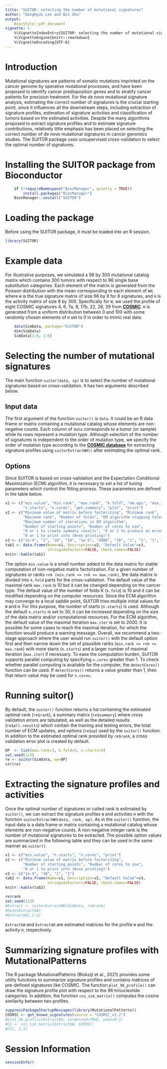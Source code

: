 ---
title: "SUITOR: selecting the number of mutational signatures"
author: "DongHyuk Lee and Bin Zhu"
output:
    BiocStyle::pdf_document
vignette: >
    %\VignetteIndexEntry{SUITOR: selecting the number of mutational signatures}
    %\VignetteEngine{knitr::rmarkdown}
    %\VignetteEncoding{UTF-8}
---

# Introduction
Mutational signatures are patterns of somatic mutations imprinted on the
cancer genome by operative mutational processes, and have been proposed 
to identify cancer predisposition genes and to stratify cancer patients 
for precision treatment. For the *de novo* mutational signature 
analysis, estimating the correct number of signatures is the crucial 
starting point, since it influences all the downstream steps, including 
extraction of signature profiles, estimation of signature activities and 
classification of tumors based on the estimated activities. 
Despite the many algorithms proposed to extract signature profiles and to 
estimate signature contributions, relatively little emphasis has been 
placed on selecting the correct number of de novo mutational signatures
in cancer genomics studies.
The SUITOR package uses unsupervised cross-validation to select the optimal
number of signatures.

# Installing the SUITOR package from Bioconductor
```{r, eval=FALSE}
    if (!requireNamespace("BiocManager", quietly = TRUE)) 
        install.packages("BiocManager") 
    BiocManager::install("SUITOR") 
```

# Loading the package
Before using the SUITOR package, it must be loaded into an R session.
```{r}
library(SUITOR)
```

# Example data
For illustrative purposes, we simulated a 96 by 300 mutational catalog
matrix which contains 300 tumors with respect to 96 single base substitution 
categories. Each element of the matrix is generated from the Poisson 
distribution with the mean corresponding to each element 
of `WH`, where `W` is the true signature matrix of size 96 by 8 for 8 
signatures, and `H` is the activity matrix of size 8 by 300.
Specifically for `W`, we used the profile of eight COSMIC signatures 
4, 6, 7a, 9, 17b, 22, 26, 39 from
[**COSMIC**](https://cancer.sanger.ac.uk/cosmic/signatures/SBS).
`H` is generated from a uniform distribution
between 0 and 100 with some randomly chosen elements of `H` set to 0 in order
to mimic real data.
```{r}
    data(SimData, package="SUITOR")
    dim(SimData)
    SimData[1:6, 1:6]
```

# Selecting the number of mutational signatures
The main function `suitor(data, op)` is to select the number of mutational
signatures based on cross-validation. It has two arguments described below.

## Input data
The first argument of the function `suitor()` is `data`. It could be an R 
data frame or matrix containing a mutational catalog whose elements are 
non-negative counts.
Each column of `data` corresponds to a tumor (or sample) while its rows 
represent a mutation type. Although selection of the number of signatures 
is independent to the order of mutation type, we specify the order of 
mutation type according to the 
[**COSMIC database**](https://cancer.sanger.ac.uk/signatures/sbs/) 
for extracting signature profiles using `suitorExtractWH()` after
estimating the optimal rank.

## Options
Since SUITOR is based on cross-validation and the Expectation Conditional
Maximization (ECM) algorithm, it is necessary to set a list of tuning 
parameters which control the fitting process. These parameters are defined
in the table below.

```{r table1, echo=FALSE}
v1 <- c("min.value", "min.rank", "max.rank", "k.fold", "em.eps", "max.iter",
        "n.starts", "n.cores", "get.summary", "plot", "print")       
v2 <- c("Minimum value of matrix before factorizing", "Minimum rank",
        "Maximum rank", "Number of folds", "EM algorithm stopping tolerance", 
        "Maximum number of iterations in EM algorithm", 
        "Number of starting points", "Number of cores to use",
        "0 or 1 to create summary results", "0 or 1 to produce an error plot",
        "0 or 1 to print info (0=no printing)")
v3 <- c("1e-4", "1", "10", "10", "1e-5", "2000", "30", "1", "1", "1", "1")        
tab1 <- data.frame(Name=v1, Description=v2, "Default Value"=v3,
                   stringsAsFactors=FALSE, check.names=FALSE)
knitr::kable(tab1)
```

The option `min.value` is a small number added to the data matrix for stable 
computation of non-negative matrix factorization. For a given number of 
signatures or ranks `rnk (min.rank <= rnk <= max.rank)`, the data matrix is 
divided into `k.fold` parts for the cross-validation. The default value of 
the maximal rank `max.rank` is 10 but it can be changed depending on the 
cancer type. The default value of the number of folds K (`k.fold`) is 10 and 
it can be modified depending on the computer resources.
Since the ECM algorithm may converge to a local saddle point, 
SUITOR tries multiple initial values for `W` and `H`. 
For this purpose, the number of starts (`n.starts`) is used. 
Although the default `n.starts` is set to 30, it can be increased
depending on the size of the data matrix and/or computational resources.
For the ECM algorithm, the default value of the maximal iteration `max.iter`
is set to 2000. It is possible for some cases to reach the maximal iteration,
for which the function would produce a warning message. Overall, we 
recommend a two-stage approach where the user would run `suitor()` with the 
default option first and then narrow down the set of plausible ranks 
(`min.rank <= rnk <= max.rank`) with more starts (`n.starts`) and a larger 
number of maximal iteration (`max.iter`) if necessary.
To ease the computation burden, SUITOR supports parallel computing by 
specifying `n.cores` greater than 1. To check whether parallel computing is 
available for the computer, the `detectCores()` function can be used.
If `detectCores()` returns a value greater than 1, then that return value 
may be used for `n.cores`.

# Running suitor() 
By default, the `suitor()` function returns a
list containing the estimated optimal rank (`re$rank`), a summary matrix
(`re$summary`) where cross validation errors are tabulated, as well as 
the detailed results (`re$all.results`) which contain the training and 
testing errors, the total number of ECM updates, and options (`re$op`) 
used by the `suitor()` function. In addition to the estimated optimal rank 
provided by `re$rank`, a cross validation error plot is created by default.

```{r}
OP  <- list(max.rank=3, k.fold=5, n.starts=4)
set.seed(123)
re <- suitor(SimData, op=OP)
str(re)
```

# Extracting the signature profiles and activities
Once the optimal number of signatures or called rank is estimated by 
`suitor()`, we can extract the signature profiles `W` and activities
`H` with the function `suitorExtractWH(data, rank, op)`. 
As in the `suitor()` function, the input data is a data frame or matrix 
containing a mutational catalog whose elements are non-negative counts. 
A non-negative integer rank is the number of mutational signatures to be 
extracted. The possible option values are summarized in the
following table and they can be used in the same manner as `suitor()`.

```{r table2, echo=FALSE}
v1 <- c("min.value", "n.starts", "n.cores", "print")
v2 <- c("Minimum value of matrix before factorizing", 
        "Number of starting points", "Number of cores to use",
        "0 or 1 to print info (0=no printing)")
v3 <- c("1e-4", "30", "1", "1")
tab2 <- data.frame(Name=v1, Description=v2, "Default Value"=v3,
                   stringsAsFactors=FALSE, check.names=FALSE)
knitr::kable(tab2)
```


```{r}
re$rank
set.seed(123)
#Extract <- suitorExtractWH(SimData, re$rank)
#head(Extract$W)
#Extract$H[,1:3]
```

`Extract$W` and `Extract$H` are estimated matrices for the profile `W`
and the activity `H`, respectively.

# Summarizing signature profiles with MutationalPatterns
The R package MutationalPatterns (Blokzijl et al., 2021) provides some utility
functions to summarize signature profiles and contains matrices of pre-defined
signatures like COSMIC. The function `plot_96_profile()` can draw 
the signature profile plot with respect to the 96 trinucleotide categories.
In addition, the function `cos_sim_matrix()` computes the cosine similarity 
between two profiles.
```{r}
suppressPackageStartupMessages(library(MutationalPatterns))
COSMIC <- get_known_signatures(source = "COSMIC_v3.2")
#plot_96_profile(Extract$W, condensed=TRUE, ymax=0.3)
#CS <- cos_sim_matrix(Extract$W, COSMIC)
#CS[, 1:3]
```

# Session Information
```{r}
sessionInfo()
```


